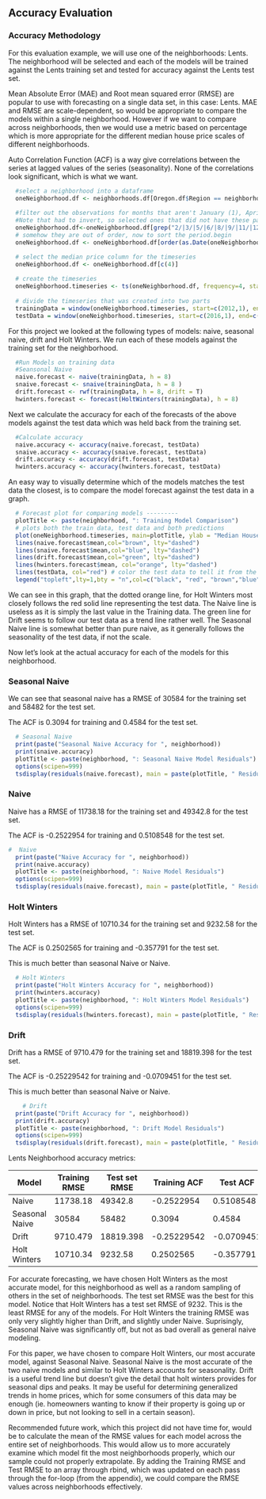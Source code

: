 ## Accuracy Evaluation

### Accuracy Methodology

For this evaluation example, we will use one of the neighborhoods: Lents. 
The neighborhood will be selected and each of the models will be trained against the Lents training set and tested for accuracy against the Lents test set.

Mean Absolute Error (MAE) and Root mean squared error (RMSE) are popular to use with forecasting on a single data set, in this case: Lents. MAE and RMSE are scale-dependent, so would be appropriate to compare the models within a single neighborhood. However if we want to compare across neighborhoods, then we would use a metric based on percentage which is more appropriate for the different median house price scales of different neighborhoods. 

Auto Correlation Function (ACF) is a way give correlations between the series at lagged values of the series (seasonality). None of the correlations look significant, which is what we want. 

```r

  #select a neighborhood into a dataframe
  oneNeighborhood.df <- neighborhoods.df[Oregon.df$Region == neighborhood,]
  
  #filter out the observations for months that aren't January (1), April (4), July (7), October (10). 
  #Note that had to invert, so selected ones that did not have these patterns matched.
  oneNeighborhood.df<-oneNeighborhood.df[grep("2/|3/|5/|6/|8/|9/|11/|12/", oneNeighborhood.df$Period.Begin, invert = TRUE),]
  # somehow they are out of order, now to sort the period.begin
  oneNeighborhood.df <- oneNeighborhood.df[order(as.Date(oneNeighborhood.df$Period.Begin, format="%m/%d/%Y")),]

  # select the median price column for the timeseries
  oneNeighborhood.df <- oneNeighborhood.df[c(4)]
  
  # create the timeseries
  oneNeighborhood.timeseries <- ts(oneNeighborhood.df, frequency=4, start=c(2012,1))
  
  # divide the timeseries that was created into two parts
  trainingData = window(oneNeighborhood.timeseries, start=c(2012,1), end=c(2015,4)) ### Training set (4 years, quarterly data)
  testData = window(oneNeighborhood.timeseries, start=c(2016,1), end=c(2017,4), frequency=4)  ### Test set    (2 years, quarterly data)
```


For this project we looked at the following types of models: naive, seasonal naive, drift and Holt Winters. 
We run each of these models against the training set for the neighborhood.
  
```r
  
  #Run Models on training data
  #Seansonal Naive
  naive.forecast <- naive(trainingData, h = 8)
  snaive.forecast <- snaive(trainingData, h = 8 )
  drift.forecast <- rwf(trainingData, h = 8, drift = T)
  hwinters.forecast <- forecast(HoltWinters(trainingData), h = 8)
```
Next we calculate the accuracy for each of the forecasts of the above models against the test data which was held back from the training set.
```r
  #Calculate accuracy
  naive.accuracy <- accuracy(naive.forecast, testData)
  snaive.accuracy <- accuracy(snaive.forecast, testData)
  drift.accuracy <- accuracy(drift.forecast, testData)
  hwinters.accuracy <- accuracy(hwinters.forecast, testData)

```
An easy way to visually determine which of the models matches the test data the closest, is to compare the model forecast against the test data in a graph.
```r
  # Forecast plot for comparing models ---------
  plotTitle <- paste(neighborhood, ": Training Model Comparison")
  # plots both the train data, test data and both predictions
  plot(oneNeighborhood.timeseries, main=plotTitle, ylab = "Median House Price", xlab = "Year") 
  lines(naive.forecast$mean,col="brown", lty="dashed")
  lines(snaive.forecast$mean,col="blue", lty="dashed")
  lines(drift.forecast$mean,col="green", lty="dashed")
  lines(hwinters.forecast$mean, col="orange", lty="dashed")
  lines(testData, col="red") # color the test data to tell it from the train data
  legend("topleft",lty=1,bty = "n",col=c("black", "red", "brown","blue", "green", "orange"),c("Train Data", "Test Data","Naive","Seasonal Naive","Drift", "Holt Winters"))
```
We can see in this graph, that the dotted orange line, for Holt Winters most closely follows the red solid line representing the test data. The Naive line is useless as it is simply the last value in the Training data. The green line for Drift seems to follow our test data as a trend line rather well. The Seasonal Naive line is somewhat better than pure naive, as it generally follows the seasonality of the test data, if not the scale.

Now let's look at the actual accuracy for each of the models for this neighborhood.

### Seasonal Naive

We can see that seasonal naive has a RMSE of 30584 for the training set and 58482 for the test set. 

The ACF is 0.3094 for training and 0.4584 for the test set. 
```r
  # Seasonal Naive
  print(paste("Seasonal Naive Accuracy for ", neighborhood))
  print(snaive.accuracy)  
  plotTitle <- paste(neighborhood, ": Seasonal Naive Model Residuals")
  options(scipen=999)
  tsdisplay(residuals(naive.forecast), main = paste(plotTitle, " Residuals"))
```

###  Naive
Naive has a RMSE of 11738.18 for the training set and 49342.8 for the test set. 

The ACF is -0.2522954 for training and 0.5108548 for the test set. 

```r
#  Naive
  print(paste("Naive Accuracy for ", neighborhood))
  print(naive.accuracy)
  plotTitle <- paste(neighborhood, ": Naive Model Residuals")
  options(scipen=999)
  tsdisplay(residuals(naive.forecast), main = paste(plotTitle, " Residuals"))
```

### Holt Winters 
Holt Winters has a RMSE of 10710.34 for the training set and 9232.58 for the test set. 

The ACF is 0.2502565 for training and -0.357791 for the test set. 

This is much better than seasonal Naive or Naive.
```r
  # Holt Winters
  print(paste("Holt Winters Accuracy for ", neighborhood))
  print(hwinters.accuracy)
  plotTitle <- paste(neighborhood, ": Holt Winters Model Residuals")
  options(scipen=999)
  tsdisplay(residuals(hwinters.forecast), main = paste(plotTitle, " Residuals"))
```
### Drift 
Drift  has a RMSE of 9710.479 for the training set and  18819.398 for the test set. 

The ACF is  -0.25229542 for training and  -0.0709451 for the test set. 

This is much better than seasonal Naive or Naive.
```r
    # Drift
  print(paste("Drift Accuracy for ", neighborhood))
  print(drift.accuracy)
  plotTitle <- paste(neighborhood, ": Drift Model Residuals")
  options(scipen=999)
  tsdisplay(residuals(drift.forecast), main = paste(plotTitle, " Residuals"))

```

Lents Neighborhood accuracy metrics: 

Model        | Training RMSE | Test set RMSE | Training ACF | Test ACF
------------ | ------------- | ------------- | ------------ | --------
Naive        | 11738.18	     | 49342.8       | -0.2522954   | 0.5108548
Seasonal Naive	| 30584      | 58482         | 0.3094       | 0.4584
Drift        | 	9710.479     | 18819.398     | -0.25229542  | -0.0709451
Holt Winters | 	10710.34     | 9232.58       |  0.2502565   | -0.357791


For accurate forecasting, we have chosen Holt Winters as the most accurate model, for this neighborhood as well as a random sampling of others in the set of neighborhoods. The test set RMSE was the best for this model. Notice that Holt Winters has a test set RMSE of 9232. This is the least RMSE for any of the models. For Holt Winters the training RMSE was only very slightly higher than Drift, and slightly under Naive. Suprisingly, Seasonal Naive was significantly off, but not as bad overall as general naive modeling.

For this paper, we have chosen to compare Holt Winters, our most accurate model, against Seasonal Naive. Seasonal Naive is the most accurate of the two naive models and similar to Holt Winters accounts for seasonality. Drift is a useful trend line but doesn't give the detail that holt winters provides for seasonal dips and peaks. It may be useful for determining generalized trends in home prices, which for some consumers of this data may be enough (ie. homeowners wanting to know if their property is going up or down in price, but not looking to sell in a certain season).

Recommended future work, which this project did not have time for, would be to calculate the mean of the RMSE values for each model across the entire set of neighborhoods. This would allow us to more accurately examine which model fit the most neighborhoods properly, which our sample could not properly extrapolate. By adding the Training RMSE and Test RMSE to an array through rbind, which was updated on each pass through the for-loop (from the appendix), we could compare the RMSE values across neighborhoods effectively.

